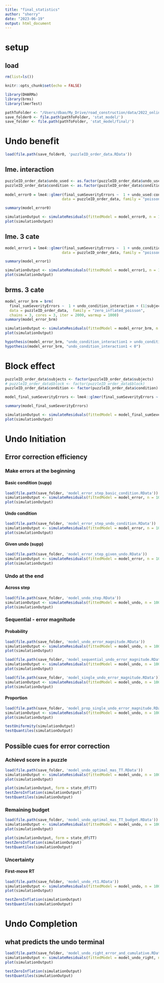 ```yaml
---
title: "final_statistics"
author: "sherry"
date: "2023-06-19"
output: html_document
---
```

# setup
## load
```r
rm(list=ls())

knitr::opts_chunk$set(echo = FALSE)

library(DHARMa)
library(brms)
library(lmerTest)

pathToFolder <- "/Users/dbao/My_Drive/road_construction/data/2022_online/"
save_folder0 <- file.path(pathToFolder, 'stat_model/')
save_folder <- file.path(pathToFolder, 'stat_model/final/')
```
# Undo benefit
```r
load(file.path(save_folder0, 'puzzleID_order_data.RData'))
```

## lme. interaction
```r
puzzleID_order_data$undo_used <- as.factor(puzzleID_order_data$undo_used)
puzzleID_order_data$condition <- as.factor(puzzleID_order_data$condition)
  
model_error0 = lme4::glmer(final_sumSeverityErrors ~  1 + undo_used:condition + condition + (1|subjects) + (1|puzzleID), 
                          data = puzzleID_order_data, family = "poisson")

summary(model_error0)
```

```r
simulationOutput <- simulateResiduals(fittedModel = model_error0, n = 1000, plot = F)
plot(simulationOutput)
```
## lme. 3 cate
```r
model_error1 = lme4::glmer(final_sumSeverityErrors ~  1 + undo_condition_interaction + (1|subjects) + (1|puzzleID) ,  #
                          data = puzzleID_order_data, family = "poisson")

summary(model_error1)
```

```r
simulationOutput <- simulateResiduals(fittedModel = model_error1, n = 1000, plot = F)
plot(simulationOutput)
```
## brms. 3 cate
```r
model_error_brm = brm(
  final_sumSeverityErrors ~  1 + undo_condition_interaction + (1|subjects)+ (1|puzzleID),
  data = puzzleID_order_data,  family = "zero_inflated_poisson",
  chains = 3, cores = 3, iter = 2000, warmup = 1000)
summary(model_error_brm)
```

```r
simulationOutput <- simulateResiduals(fittedModel = model_error_brm, n = 1000, plot = F)
plot(simulationOutput)
```

```r
hypothesis(model_error_brm, "undo_condition_interaction1 > undo_condition_interaction2")
hypothesis(model_error_brm, "undo_condition_interaction1 < 0")
```

# Block effect
```r
puzzleID_order_data$subjects <- factor(puzzleID_order_data$subjects)
# puzzleID_order_data$block <- factor(puzzleID_order_data$block)
puzzleID_order_data$condition <- factor(puzzleID_order_data$condition)

model_final_sumSeverityErrors <- lme4::glmer(final_sumSeverityErrors ~  1 + block*condition + (1|subjects), data = puzzleID_order_data, family = "poisson")

summary(model_final_sumSeverityErrors)
```

```r
simulationOutput <- simulateResiduals(fittedModel = model_final_sumSeverityErrors, n = 1500, plot = F)
plot(simulationOutput)
```

# Undo Initiation
## Error correction efficiency
### Make errors at the beginning
#### Basic condition (supp)
```r
load(file.path(save_folder, 'model_error_step_basic_condition.RData'))
simulationOutput <- simulateResiduals(fittedModel = model_error, n = 1000, plot = F)
plot(simulationOutput)
```
#### Undo condition
```r
load(file.path(save_folder, 'model_error_step_undo_condition.RData'))
simulationOutput <- simulateResiduals(fittedModel = model_error, n = 1000, plot = F)
plot(simulationOutput)
```
#### Given undo (supp)
```r
load(file.path(save_folder, 'model_error_step_given_undo.RData'))
simulationOutput <- simulateResiduals(fittedModel = model_error, n = 1000, plot = F)
plot(simulationOutput)
```
### Undo at the end
#### Across step
```r
load(file.path(save_folder, 'model_undo_step.RData'))
simulationOutput <- simulateResiduals(fittedModel = model_undo, n = 1000, plot = F)
plot(simulationOutput)
```
### Sequential - error magnitude
#### Probability
```r
load(file.path(save_folder, 'model_undo_error_magnitude.RData'))
simulationOutput <- simulateResiduals(fittedModel = model_undo, n = 1000, plot = F)
plot(simulationOutput)
```

```r
load(file.path(save_folder, 'model_sequential_undo_error_magnitude.RData'))
simulationOutput <- simulateResiduals(fittedModel = model_undo, n = 1000, plot = F)
plot(simulationOutput)
```
```r
load(file.path(save_folder, 'model_single_undo_error_magnitude.RData'))
simulationOutput <- simulateResiduals(fittedModel = model_undo, n = 1000, plot = F)
plot(simulationOutput)
```
#### Proportion
```r
load(file.path(save_folder, 'model_prop_single_undo_error_magnitude.RData'))
simulationOutput <- simulateResiduals(fittedModel = model_undo, n = 1000, plot = F, re.form = NULL) # 
plot(simulationOutput)

testUniformity(simulationOutput) 
testQuantiles(simulationOutput)
```
## Possible cues for error correction
### Achievd score in a puzzle
```r
load(file.path(save_folder, 'model_undo_optimal_mas_TT.RData'))
simulationOutput <- simulateResiduals(fittedModel = model_undo, n = 1000, plot = F, re.form = NULL)
plot(simulationOutput)

plot(simulationOutput, form = state_df$TT)
testZeroInflation(simulationOutput)
testQuantiles(simulationOutput)
```
### Remaining budget
```r
load(file.path(save_folder, 'model_undo_optimal_mas_TT_budget.RData'))
simulationOutput <- simulateResiduals(fittedModel = model_undo, n = 1000, plot = F, re.form = NULL) #, re.form = NULL
plot(simulationOutput)

plot(simulationOutput, form = state_df$TT)
testZeroInflation(simulationOutput)
testQuantiles(simulationOutput)
```
### Uncertainty
#### First-move RT
```r
load(file.path(save_folder, 'model_undo_rt1.RData'))
simulationOutput <- simulateResiduals(fittedModel = model_undo, n = 1000, plot = F) #, re.form = NULL
plot(simulationOutput)

testZeroInflation(simulationOutput)
testQuantiles(simulationOutput)
```

# Undo Completion
## what predicts the undo terminal
```r
load(file.path(save_folder, 'model_undo_right_error_and_cumulative.RData'))
simulationOutput <- simulateResiduals(fittedModel = model_undo_right, n = 2000, plot = F) #, re.form = NULL
plot(simulationOutput)

testZeroInflation(simulationOutput)
testQuantiles(simulationOutput)
```

